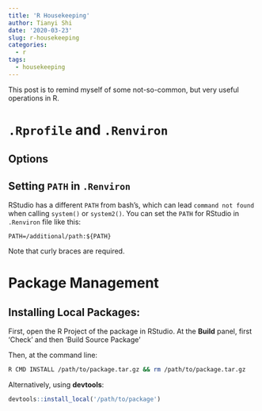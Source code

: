 ```yaml
---
title: 'R Housekeeping'
author: Tianyi Shi
date: '2020-03-23'
slug: r-housekeeping
categories:
  - r
tags:
  - housekeeping
---
```


This post is to remind myself of some not-so-common, but very useful operations in R. 



# `.Rprofile` and `.Renviron`

## Options

## Setting `PATH` in `.Renviron`

RStudio has a different `PATH` from bash's, which can lead `command not found` when calling `system()` or `system2()`. You can set the `PATH` for RStudio in `.Renviron` file like this:

```{}
PATH=/additional/path:${PATH}
```

Note that curly braces are required. 

# Package Management

## Installing Local Packages:

First, open the R Project of the package in RStudio. At the **Build** panel, first 'Check' and then 'Build Source Package'

Then, at the command line:

```bash
R CMD INSTALL /path/to/package.tar.gz && rm /path/to/package.tar.gz
```

Alternatively, using **devtools**:

```r
devtools::install_local('/path/to/package')
```


